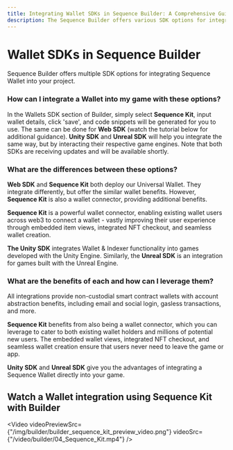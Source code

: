 ```yaml
---
title: Integrating Wallet SDKs in Sequence Builder: A Comprehensive Guide
description: The Sequence Builder offers various SDK options for integrating Sequence Wallet into projects. By selecting Sequence Kit, Web SDK, Unity SDK, or Unreal SDK in the Wallets SDK section, users can easily input wallet details and generate code snippets for integration.
---
```



# Wallet SDKs in Sequence Builder
Sequence Builder offers multiple SDK options for integrating Sequence Wallet into your project.

### How can I integrate a Wallet into my game with these options?
In the Wallets SDK section of Builder, simply select **Sequence Kit**, input wallet details, click 'save', and code snippets will be generated for you to use. The same can be done for **Web SDK** (watch the tutorial below for additional guidance). **Unity SDK** and **Unreal SDK** will help you integrate the same way, but by interacting their respective game engines. Note that both SDKs are receiving updates and will be available shortly.

### What are the differences between these options?
**Web SDK** and **Sequence Kit** both deploy our Universal Wallet. They integrate differently, but offer the similar wallet benefits. However, **Sequence Kit** is also a wallet connector, providing additional benefits.

**Sequence Kit** is a powerful wallet connector, enabling existing wallet users across web3 to connect a wallet - vastly improving their user experience through embedded item views, integrated NFT checkout, and seamless wallet creation.

**The Unity SDK** integrates Wallet & Indexer functionality into games developed with the Unity Engine. Similarly, the **Unreal SDK** is an integration for games built with the Unreal Engine.

### What are the benefits of each and how can I leverage them?

All integrations provide non-custodial smart contract wallets with account abstraction benefits, including email and social login, gasless transactions, and more.

**Sequence Kit** benefits from also being a wallet connector, which you can leverage to cater to both existing wallet holders and millions of potential new users. The embedded wallet views, integrated NFT checkout, and seamless wallet creation ensure that users never need to leave the game or app.

**Unity SDK** and **Unreal SDK** give you the advantages of integrating a Sequence Wallet directly into your game.

## Watch a Wallet integration using Sequence Kit with Builder
<Video
  videoPreviewSrc={"/img/builder/builder_sequence_kit_preview_video.png"}
  videoSrc={"/video/builder/04_Sequence_Kit.mp4"}
/>
